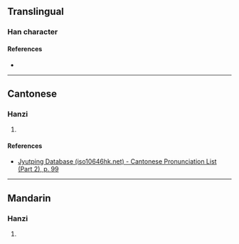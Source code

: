 {{character info}}
==Translingual==

===Han character===
{{Han char|rn=46|rad=山|as=07|sn=10|four=|canj=UOLK|ids=⿱山攸}}

====References====
* {{Han ref|kx=0311.360|dkj=08100|dj=0612.040|hdz=10774.200|uh=5CF3|ud=23795}}

----

==Cantonese==

===Hanzi===
{{yue-hanzi|jyut=[[jau4]]|y=yau4}}

# {{rfdef|yue|sort=山07}}

====References====
* [http://www.iso10646hk.net/jp/document/download.jsp Jyutping Database (iso10646hk.net) - Cantonese Pronunciation List (Part 2), p. 99]

----

==Mandarin==

===Hanzi===
{{cmn-hanzi|pin=[[yóu]] ([[you2]])|wg=yu<sup>2</sup>}}

# {{rfdef|cmn|sort=山07}}
